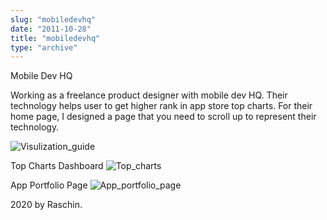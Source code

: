 ```yaml
---
slug: "mobiledevhq"
date: "2011-10-28"
title: "mobiledevhq"
type: "archive"
---
```


Mobile Dev HQ

Working as a freelance product designer with mobile dev HQ. Their technology helps user to get higher rank in app store top charts. For their home page, I designed a page that you need to scroll up to represent their technology.

![Visulization_guide](http://raschin.com/blog/wp-content/uploads/2013/08/graphs.jpg)


Top Charts Dashboard
![Top_charts](http://raschin.com/blog/wp-content/uploads/2012/08/top-charts.png)


App Portfolio Page
![App_portfolio_page](http://raschin.com/blog/wp-content/uploads/2012/08/details.png)


2020 by Raschin.